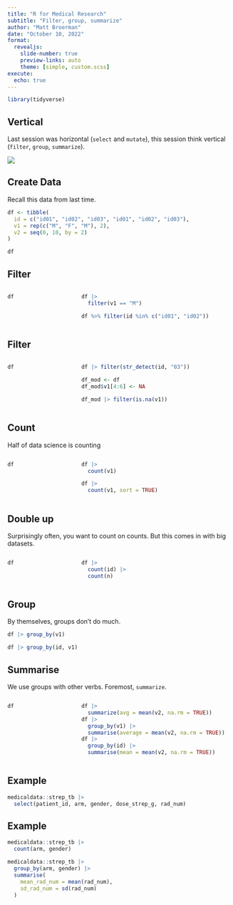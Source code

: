 ```yaml
---
title: "R for Medical Research"
subtitle: "Filter, group, summarize"
author: "Matt Broerman"
date: "October 10, 2022"
format:
  revealjs: 
    slide-number: true
    preview-links: auto
    theme: [simple, custom.scss]
execute:
  echo: true
---
```


```r
library(tidyverse)
```

## Vertical

Last session was horizontal (`select` and `mutate`), this session think vertical (`filter`, `group`, `summarize`).

![](images/dplyr_diag.png)

## Create Data

Recall this data from last time.

```r
df <- tibble(
  id = c("id01", "id02", "id03", "id01", "id02", "id03"),     
  v1 = rep(c("M", "F", "M"), 2),                          
  v2 = seq(0, 10, by = 2) 
)

df
```


## Filter

::::{.columns}
:::{.column width="30%"}

```r
df
```
:::
:::{.column width="70%"}
```r
df |> 
  filter(v1 == "M")

df %>% filter(id %in% c("id01", "id02"))
```
:::
::::

## Filter


::::{.columns}
:::{.column width="30%"}

```r
df
```
:::
:::{.column width="70%"}
```r
df |> filter(str_detect(id, "03"))

df_mod <- df
df_mod$v1[4:6] <- NA

df_mod |> filter(is.na(v1))
```
:::
::::


## Count

Half of data science is counting

::::{.columns}
:::{.column width="30%"}

```r
df
```
:::
:::{.column width="70%"}
```r
df |> 
  count(v1)

df |> 
  count(v1, sort = TRUE)
```
:::
::::

## Double up

Surprisingly often, you want to count on counts. But this comes in with big datasets.

::::{.columns}
:::{.column width="30%"}

```r
df
```
:::
:::{.column width="70%"}
```r
df |> 
  count(id) |> 
  count(n)
```
:::
::::

## Group

By themselves, groups don't do much.
```r
df |> group_by(v1)

df |> group_by(id, v1)
```

## Summarise

We use groups with other verbs. Foremost, `summarize`. 

::::{.columns}
:::{.column width="30%"}

```r
df
```
:::
:::{.column width="70%"}
```r
df |> 
  summarize(avg = mean(v2, na.rm = TRUE))
df |> 
  group_by(v1) |> 
  summarise(average = mean(v2, na.rm = TRUE))
df |> 
  group_by(id) |> 
  summarise(mean = mean(v2, na.rm = TRUE))
```
:::
::::


## Example

```r
medicaldata::strep_tb |>
  select(patient_id, arm, gender, dose_strep_g, rad_num)
```

## Example

```r
medicaldata::strep_tb |> 
  count(arm, gender)

medicaldata::strep_tb |> 
  group_by(arm, gender) |> 
  summarise(
    mean_rad_num = mean(rad_num), 
    sd_rad_num = sd(rad_num)
  )
```
